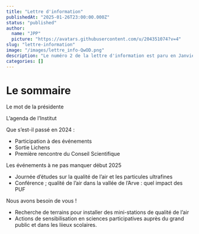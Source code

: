 ```yaml
---
title: "Lettre d'information"
publishedAt: "2025-01-26T23:00:00.000Z"
status: "published"
author:
  name: "JPP"
  picture: "https://avatars.githubusercontent.com/u/204351074?v=4"
slug: "lettre-information"
image: "/images/lettre_info-QwOD.png"
description: "Le numéro 2 de la lettre d'information est paru en Janvier 2025"
categories: []
---
```


# **Le sommaire**

Le mot de la présidente

L’agenda de l’Institut

Que s’est-il passé en 2024 :

- Participation à des événements
- Sortie Lichens
- Première rencontre du Conseil Scientifique

Les événements à ne pas manquer début 2025

- Journée d’études sur la qualité de l’air et les particules ultrafines
- Conférence ; qualité de l’air dans la vallée de l’Arve : quel impact des PUF

Nous avons besoin de vous !

- Recherche de terrains pour installer des mini-stations de qualité de l’air
- Actions de sensibilisation en sciences participatives auprès du grand public et dans les liieux scolaires.
